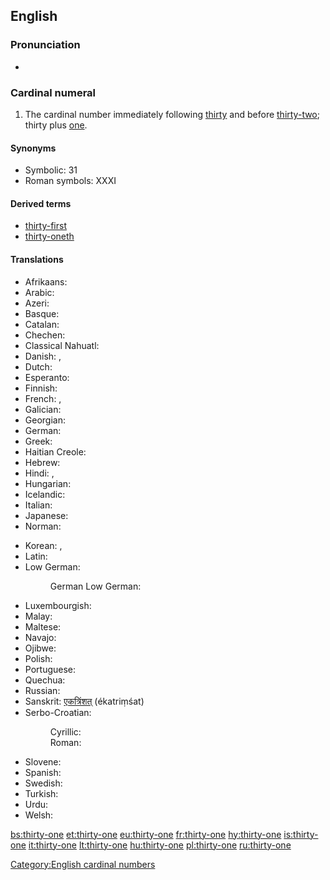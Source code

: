==English==

===Pronunciation===
* {{audio|en-us-thirty-one.ogg|Audio (US)|lang=en}}

===Cardinal numeral===
{{head|en|numeral}}

# The cardinal number immediately following [[thirty]] and before [[thirty-two]]; thirty plus [[one]].

====Synonyms====
* Symbolic: 31
* Roman symbols: XXXI

====Derived terms====
* [[thirty-first]]
* [[thirty-oneth]]

====Translations====
{{trans-top|31}}
* Afrikaans: {{t|af|een-en-dertig}}
* Arabic: {{t|ar|وَاحِد وِثَلَاثِين|tr=wāḥid wi-ṯalaṯīn}}
* Azeri: {{t+|az|otuz bir}}
* Basque: {{t+|eu|hogeita hamaika}}
* Catalan: {{t+|ca|trenta-un}}
* Chechen: {{t|ce|ткъе цхьайтта|tr=tqe cxhaytta}}
* Classical Nahuatl: {{t|nci|cempōhualli ommahtlāctli oncē}}
* Danish: {{t|da|enogtredive}}, {{t|da|enogtredve}}
* Dutch: {{t+|nl|eenendertig}}
* Esperanto: {{t|eo|tridek unu}}
* Finnish: {{t|fi|kolmekymmentäyksi}}
* French: {{t+|fr|trente et un}}, {{t+|fr|trente-et-un}}
* Galician: {{t+|gl|trinta e un}}
* Georgian: {{t|ka|ოცდათერთმეტი}}
* German: {{t+|de|einunddreißig}}
* Greek: {{t|el|τριάντα έν}}
* Haitian Creole: {{t|ht|tranteyen}}
* Hebrew: {{t|he|שלשים־ואחד|tr=shloshím və-ekhád}}
* Hindi: {{t|hi|इकतीस|tr=iktīs}}, {{t+|hi|इकत्तीस|tr=ikattīs}}
* Hungarian: {{t+|hu|harmincegy}}
* Icelandic: {{t+|is|þrjátíu og einn}}
* Italian: {{t+|it|trentuno}}
* Japanese: {{t|ja|三十一|tr=san-jū-ichí}}
* Norman: {{t|nrf|trente-tch'ieune}}
{{trans-mid}}
* Korean: {{t|ko|삼십오|tr=samsib-o|sc=Kore}}, {{t|ko|서른한|tr=seoleunhan|sc=Kore}}
* Latin: {{t|la|trigintaunus}}
* Low German:
*: German Low German: {{t+|nds-de|eenundörtig}} {{qualifier|North Low Saxon}}
* Luxembourgish: {{t|lb|eenandrësseg}}
* Malay: {{t|ms|tiga puluh satu}}
* Maltese: {{t|mt|wieħed u tletin}}
* Navajo: {{t|nv|tádiin dóó baʼąą tʼááłáʼí}}
* Ojibwe: {{t|oj|nisimidana-ashi-bezhig}}
* Polish: {{t|pl|trzydzieści jeden}}
* Portuguese: {{t|pt|trinta e um}}
* Quechua: {{t|qu|kimsa chunka hukniyuq}}
* Russian: {{t+|ru|три́дцать оди́н}}
* Sanskrit: [[एकत्रिंशत्]] (ékatriṃśat)
* Serbo-Croatian:
*: Cyrillic: {{t|sh|тридесет и један}}
*: Roman: {{t|sh|trideset i jedan}}
* Slovene: {{t|sl|enaintrideset}}
* Spanish: {{t|es|treinta y uno}}
* Swedish: {{t+|sv|trettioett}}
* Turkish: {{t+|tr|otuz bir}}
* Urdu: {{t|ur|اکتیس|tr=iktīs / ikattīs}}
* Welsh: {{t|cy|dri deg un}}
{{trans-bottom}}

[[Category:English cardinal numbers]]

[[bs:thirty-one]]
[[et:thirty-one]]
[[eu:thirty-one]]
[[fr:thirty-one]]
[[hy:thirty-one]]
[[is:thirty-one]]
[[it:thirty-one]]
[[lt:thirty-one]]
[[hu:thirty-one]]
[[pl:thirty-one]]
[[ru:thirty-one]]